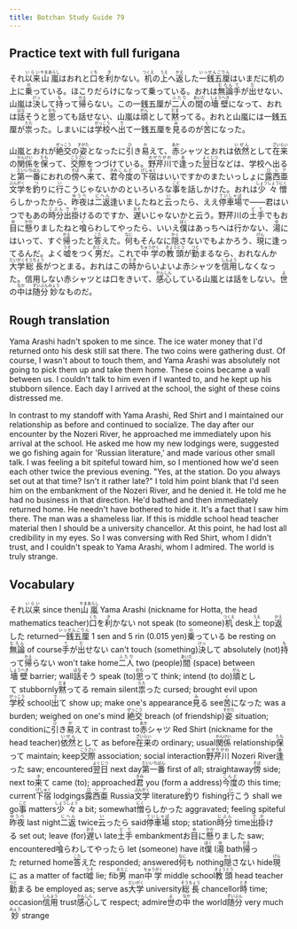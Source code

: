 ```yaml
---
title: Botchan Study Guide 79
---
```


## Practice text with full furigana

<p>
それ<ruby><rb>以来</rb><rt>いらい</rt></ruby><ruby><rb>山嵐</rb><rt>やまあらし</rt></ruby>はおれと<ruby><rb>口</rb><rt>くち</rt></ruby>を<ruby><rb>利</rb><rt>き</rt></ruby>かない。<ruby><rb>机</rb><rt>つくえ</rt></ruby>の<ruby><rb>上</rb><rt>うえ</rt></ruby>へ<ruby><rb>返</rb><rt>かえ</rt></ruby>した<ruby><rb>一銭五厘</rb><rt>いっせんごりん</rt></ruby>はいまだに机の上に<ruby><rb>乗</rb><rt>の</rt></ruby>っている。ほこりだらけになって乗っている。おれは<ruby><rb>無論</rb><rt>むろん</rt></ruby><ruby><rb>手</rb><rt>て</rt></ruby>が<ruby><rb>出</rb><rt>だ</rt></ruby>せない、山嵐は<ruby><rb>決</rb><rt>けっ</rt></ruby>して<ruby><rb>持</rb><rt>も</rt></ruby>って<ruby><rb>帰</rb><rt>かえ</rt></ruby>らない。この一銭五厘が<ruby><rb>二人</rb><rt>ふたり</rt></ruby>の<ruby><rb>間</rb><rt>あいだ</rt></ruby>の<ruby><rb>墻壁</rb><rt>しょうへき</rt></ruby>になって、おれは<ruby><rb>話</rb><rt>はな</rt></ruby>そうと<ruby><rb>思</rb><rt>おも</rt></ruby>っても話せない、山嵐は<ruby><rb>頑</rb><rt>がん</rt></ruby>として<ruby><rb>黙</rb><rt>だま</rt></ruby>ってる。おれと山嵐には一銭五厘が<ruby><rb>祟</rb><rt>たた</rt></ruby>った。しまいには<ruby><rb>学校</rb><rt>がっこう</rt></ruby>へ<ruby><rb>出</rb><rt>で</rt></ruby>て一銭五厘を<ruby><rb>見</rb><rt>み</rt></ruby>るのが<ruby><rb>苦</rb><rt>く</rt></ruby>になった。
</p>

<p>
山嵐とおれが<ruby><rb>絶交</rb><rt>ぜっこう</rt></ruby>の<ruby><rb>姿</rb><rt>すがた</rt></ruby>となったに<ruby><rb>引</rb><rt>ひ</rt></ruby>き<ruby><rb>易</rb><rt>か</rt></ruby>えて、<ruby><rb>赤</rb><rt>あか</rt></ruby>シャツとおれは<ruby><rb>依然</rb><rt>いぜん</rt></ruby>として<ruby><rb>在来</rb><rt>ざいらい</rt></ruby>の<ruby><rb>関係</rb><rt>かんけい</rt></ruby>を<ruby><rb>保</rb><rt>たも</rt></ruby>って、<ruby><rb>交際</rb><rt>こうさい</rt></ruby>をつづけている。<ruby><rb>野芹川</rb><rt>のぜりがわ</rt></ruby>で<ruby><rb>逢</rb><rt>あ</rt></ruby>った<ruby><rb>翌日</rb><rt>よくじつ</rt></ruby>などは、学校へ出ると<ruby><rb>第一番</rb><rt>だいいちばん</rt></ruby>におれの<ruby><rb>傍</rb><rt>そば</rt></ruby>へ<ruby><rb>来</rb><rt>き</rt></ruby>て、<ruby><rb>君</rb><rt>きみ</rt></ruby><ruby><rb>今度</rb><rt>こんど</rt></ruby>の<ruby><rb>下宿</rb><rt>げしゅく</rt></ruby>はいいですかのまたいっしょに<ruby><rb>露西亜</rb><rt>ロシア</rt></ruby><ruby><rb>文学</rb><rt>ぶんがく</rt></ruby>を<ruby><rb>釣</rb><rt>つ</rt></ruby>りに<ruby><rb>行</rb><rt>い</rt></ruby>こうじゃないかのといろいろな<ruby><rb>事</rb><rt>こと</rt></ruby>を話しかけた。おれは<ruby><rb>少々</rb><rt>しょうしょう</rt></ruby><ruby><rb>憎</rb><rt>にく</rt></ruby>らしかったから、<ruby><rb>昨夜</rb><rt>ゆうべ</rt></ruby>は<ruby><rb>二返</rb><rt>にへん</rt></ruby>逢いましたねと<ruby><rb>云</rb><rt>い</rt></ruby>ったら、ええ<ruby><rb>停車場</rb><rt>ていしゃば</rt></ruby>で――君はいつでもあの<ruby><rb>時分</rb><rt>じぶん</rt></ruby><ruby><rb>出掛</rb><rt>でか</rt></ruby>けるのですか、<ruby><rb>遅</rb><rt>おそ</rt></ruby>いじゃないかと云う。野芹川の<ruby><rb>土手</rb><rt>どて</rt></ruby>でもお<ruby><rb>目</rb><rt>め</rt></ruby>に<ruby><rb>懸</rb><rt>かか</rt></ruby>りましたねと<ruby><rb>喰</rb><rt>く</rt></ruby>らわしてやったら、いいえ<ruby><rb>僕</rb><rt>ぼく</rt></ruby>はあっちへは行かない、<ruby><rb>湯</rb><rt>ゆ</rt></ruby>にはいって、すぐ<ruby><rb>帰</rb><rt>かえ</rt></ruby>ったと<ruby><rb>答</rb><rt>こた</rt></ruby>えた。<ruby><rb>何</rb><rt>なに</rt></ruby>もそんなに<ruby><rb>隠</rb><rt>かく</rt></ruby>さないでもよかろう、<ruby><rb>現</rb><rt>げん</rt></ruby>に逢ってるんだ。よく<ruby><rb>嘘</rb><rt>うそ</rt></ruby>をつく<ruby><rb>男</rb><rt>おとこ</rt></ruby>だ。これで<ruby><rb>中学</rb><rt>ちゅうがく</rt></ruby>の<ruby><rb>教頭</rb><rt>きょうとう</rt></ruby>が<ruby><rb>勤</rb><rt>つと</rt></ruby>まるなら、おれなんか<ruby><rb>大学</rb><rt>だいがく</rt></ruby><ruby><rb>総長</rb><rt>そうちょう</rt></ruby>がつとまる。おれはこの<ruby><rb>時</rb><rt>とき</rt></ruby>からいよいよ赤シャツを<ruby><rb>信用</rb><rt>しんよう</rt></ruby>しなくなった。信用しない赤シャツとは口をきいて、<ruby><rb>感心</rb><rt>かんしん</rt></ruby>している山嵐とは話をしない。<ruby><rb>世</rb><rt>よ</rt></ruby>の<ruby><rb>中</rb><rt>なか</rt></ruby>は<ruby><rb>随分</rb><rt>ずいぶん</rt></ruby><ruby><rb>妙</rb><rt>みょう</rt></ruby>なものだ。
</p>


## Rough translation

Yama Arashi hadn't spoken to me since. The ice water money that I'd returned onto his desk still sat there. The two coins were gathering dust. Of course, I wasn't about to touch them, and Yama Arashi was absolutely not going to pick them up and take them home. These coins became a wall between us. I couldn't talk to him even if I wanted to, and he kept up his stubborn silence. Each day I arrived at the school, the sight of these coins distressed me.

In contrast to my standoff with Yama Arashi, Red Shirt and I maintained our relationship as before and continued to socialize. The day after our encounter by the Nozeri River, he approached me immediately upon his arrival at the school. He asked me how my new lodgings were, suggested we go fishing again for 'Russian literature,' and made various other small talk. I was feeling a bit spiteful toward him, so I mentioned how we'd seen each other twice the previous evening. "Yes, at the station. Do you always set out at that time? Isn't it rather late?" I told him point blank that I'd seen him on the embankment of the Nozeri River, and he denied it. He told me he had no business in that direction. He'd bathed and then immediately returned home. He needn't have bothered to hide it. It's a fact that I saw him there. The man was a shameless liar. If this is middle school head teacher material then I should be a university chancellor. At this point, he had lost all credibility in my eyes. So I was conversing with Red Shirt, whom I didn't trust, and I couldn't speak to Yama Arashi, whom I admired. The world is truly strange.    


## Vocabulary

<p>
<span className="vocabstudy">それ<ruby><rb>以来</rb><rt>いらい</rt></ruby>&nbsp;since then</span><span className="vocabstudy"><ruby><rb>山嵐</rb><rt>やまあらし</rt></ruby>&nbsp;Yama Arashi (nickname for Hotta, the head mathematics teacher)</span><span className="vocabstudy"><ruby><rb>口</rb><rt>くち</rt></ruby>を<ruby><rb>利</rb><rt>き</rt></ruby>かない&nbsp;not speak (to someone)</span><span className="vocabstudy"><ruby><rb>机</rb><rt>つくえ</rt></ruby>&nbsp;desk</span><span className="vocabstudy"><ruby><rb>上</rb><rt>うえ</rt></ruby>&nbsp;top</span><span className="vocabstudy"><ruby><rb>返</rb><rt>かえ</rt></ruby>した&nbsp;returned</span><span className="vocabstudy"><ruby><rb>一銭五厘</rb><rt>いっせんごりん</rt></ruby>&nbsp;1 sen and 5 rin (0.015 yen)</span><span className="vocabstudy"><ruby><rb>乗</rb><rt>の</rt></ruby>っている&nbsp;be resting on</span><span className="vocabstudy"><ruby><rb>無論</rb><rt>むろん</rt></ruby>&nbsp;of course</span><span className="vocabstudy"><ruby><rb>手</rb><rt>て</rt></ruby>が<ruby><rb>出</rb><rt>だ</rt></ruby>せない&nbsp;can't touch (something)</span><span className="vocabstudy"><ruby><rb>決</rb><rt>けっ</rt></ruby>して&nbsp;absolutely (not)</span><span className="vocabstudy"><ruby><rb>持</rb><rt>も</rt></ruby>って<ruby><rb>帰</rb><rt>かえ</rt></ruby>らない&nbsp;won't take home</span><span className="vocabstudy"><ruby><rb>二人</rb><rt>ふたり</rt></ruby>&nbsp;two (people)</span><span className="vocabstudy"><ruby><rb>間</rb><rt>あいだ</rt></ruby>&nbsp;(space) between</span><span className="vocabstudy"><ruby><rb>墻壁</rb><rt>しょうへき</rt></ruby>&nbsp;barrier; wall</span><span className="vocabstudy"><ruby><rb>話</rb><rt>はな</rt></ruby>そう&nbsp;speak (to)</span><span className="vocabstudy"><ruby><rb>思</rb><rt>おも</rt></ruby>って&nbsp;think; intend (to do)</span><span className="vocabstudy"><ruby><rb>頑</rb><rt>がん</rt></ruby>として&nbsp;stubbornly</span><span className="vocabstudy"><ruby><rb>黙</rb><rt>だま</rt></ruby>ってる&nbsp;remain silent</span><span className="vocabstudy"><ruby><rb>祟</rb><rt>たた</rt></ruby>った&nbsp;cursed; brought evil upon</span><span className="vocabstudy"><ruby><rb>学校</rb><rt>がっこう</rt></ruby>&nbsp;school</span><span className="vocabstudy"><ruby><rb>出</rb><rt>で</rt></ruby>て&nbsp;show up; make one's appearance</span><span className="vocabstudy"><ruby><rb>見</rb><rt>み</rt></ruby>る&nbsp;see</span><span className="vocabstudy"><ruby><rb>苦</rb><rt>く</rt></ruby>になった&nbsp;was a burden; weighed on one's mind</span>
<span className="vocabstudy"><ruby><rb>絶交</rb><rt>ぜっこう</rt></ruby>&nbsp;breach (of friendship)</span><span className="vocabstudy"><ruby><rb>姿</rb><rt>すがた</rt></ruby>&nbsp;situation; condition</span><span className="vocabstudy">に<ruby><rb>引</rb><rt>ひ</rt></ruby>き<ruby><rb>易</rb><rt>か</rt></ruby>えて&nbsp;in contrast to</span><span className="vocabstudy"><ruby><rb>赤</rb><rt>あか</rt></ruby>シャツ&nbsp;Red Shirt (nickname for the head teacher)</span><span className="vocabstudy"><ruby><rb>依然</rb><rt>いぜん</rt></ruby>として&nbsp;as before</span><span className="vocabstudy"><ruby><rb>在来</rb><rt>ざいらい</rt></ruby>の&nbsp;ordinary; usual</span><span className="vocabstudy"><ruby><rb>関係</rb><rt>かんけい</rt></ruby>&nbsp;relationship</span><span className="vocabstudy"><ruby><rb>保</rb><rt>たも</rt></ruby>って&nbsp;maintain; keep</span><span className="vocabstudy"><ruby><rb>交際</rb><rt>こうさい</rt></ruby>&nbsp;association; social interaction</span><span className="vocabstudy"><ruby><rb>野芹川</rb><rt>のぜりがわ</rt></ruby>&nbsp;Nozeri River</span><span className="vocabstudy"><ruby><rb>逢</rb><rt>あ</rt></ruby>った&nbsp;saw; encountered</span><span className="vocabstudy"><ruby><rb>翌日</rb><rt>よくじつ</rt></ruby>&nbsp;next day</span><span className="vocabstudy"><ruby><rb>第一番</rb><rt>だいいちばん</rt></ruby>&nbsp;first of all; straightaway</span><span className="vocabstudy"><ruby><rb>傍</rb><rt>そば</rt></ruby>&nbsp;side; next to</span><span className="vocabstudy"><ruby><rb>来</rb><rt>き</rt></ruby>て&nbsp;came (to); approached</span><span className="vocabstudy"><ruby><rb>君</rb><rt>きみ</rt></ruby>&nbsp;you (form a address)</span><span className="vocabstudy"><ruby><rb>今度</rb><rt>こんど</rt></ruby>の&nbsp;this time; current</span><span className="vocabstudy"><ruby><rb>下宿</rb><rt>げしゅく</rt></ruby>&nbsp;lodgings</span><span className="vocabstudy"><ruby><rb>露西亜</rb><rt>ロシア</rt></ruby>&nbsp;Russia</span><span className="vocabstudy"><ruby><rb>文学</rb><rt>ぶんがく</rt></ruby>&nbsp;literature</span><span className="vocabstudy"><ruby><rb>釣</rb><rt>つ</rt></ruby>り&nbsp;fishing</span><span className="vocabstudy"><ruby><rb>行</rb><rt>い</rt></ruby>こう&nbsp;shall we go</span><span className="vocabstudy"><ruby><rb>事</rb><rt>こと</rt></ruby>&nbsp;matters</span><span className="vocabstudy"><ruby><rb>少々</rb><rt>しょうしょう</rt></ruby>&nbsp;a bit; somewhat</span><span className="vocabstudy"><ruby><rb>憎</rb><rt>にく</rt></ruby>らしかった&nbsp;aggravated; feeling spiteful</span><span className="vocabstudy"><ruby><rb>昨夜</rb><rt>ゆうべ</rt></ruby>&nbsp;last night</span><span className="vocabstudy"><ruby><rb>二返</rb><rt>にへん</rt></ruby>&nbsp;twice</span><span className="vocabstudy"><ruby><rb>云</rb><rt>い</rt></ruby>ったら&nbsp;said</span><span className="vocabstudy"><ruby><rb>停車場</rb><rt>ていしゃば</rt></ruby>&nbsp;stop; station</span><span className="vocabstudy"><ruby><rb>時分</rb><rt>じぶん</rt></ruby>&nbsp;time</span><span className="vocabstudy"><ruby><rb>出掛</rb><rt>でか</rt></ruby>ける&nbsp;set out; leave (for)</span><span className="vocabstudy"><ruby><rb>遅</rb><rt>おそ</rt></ruby>い&nbsp;late</span><span className="vocabstudy"><ruby><rb>土手</rb><rt>どて</rt></ruby>&nbsp;embankment</span><span className="vocabstudy">お<ruby><rb>目</rb><rt>め</rt></ruby>に<ruby><rb>懸</rb><rt>かか</rt></ruby>りました&nbsp;saw; encountered</span><span className="vocabstudy"><ruby><rb>喰</rb><rt>く</rt></ruby>らわしてやったら&nbsp;let (someone) have it</span><span className="vocabstudy"><ruby><rb>僕</rb><rt>ぼく</rt></ruby>&nbsp;I</span><span className="vocabstudy"><ruby><rb>湯</rb><rt>ゆ</rt></ruby>&nbsp;bath</span><span className="vocabstudy"><ruby><rb>帰</rb><rt>かえ</rt></ruby>った&nbsp;returned home</span><span className="vocabstudy"><ruby><rb>答</rb><rt>こた</rt></ruby>えた&nbsp;responded; answered</span><span className="vocabstudy"><ruby><rb>何</rb><rt>なに</rt></ruby>も&nbsp;nothing</span><span className="vocabstudy"><ruby><rb>隠</rb><rt>かく</rt></ruby>さない&nbsp;hide</span><span className="vocabstudy"><ruby><rb>現</rb><rt>げん</rt></ruby>に&nbsp;as a matter of fact</span><span className="vocabstudy"><ruby><rb>嘘</rb><rt>うそ</rt></ruby>&nbsp;lie; fib</span><span className="vocabstudy"><ruby><rb>男</rb><rt>おとこ</rt></ruby>&nbsp;man</span><span className="vocabstudy"><ruby><rb>中学</rb><rt>ちゅうがく</rt></ruby>&nbsp;middle school</span><span className="vocabstudy"><ruby><rb>教頭</rb><rt>きょうとう</rt></ruby>&nbsp;head teacher</span><span className="vocabstudy"><ruby><rb>勤</rb><rt>つと</rt></ruby>まる&nbsp;be employed as; serve as</span><span className="vocabstudy"><ruby><rb>大学</rb><rt>だいがく</rt></ruby>&nbsp;university</span><span className="vocabstudy"><ruby><rb>総長</rb><rt>そうちょう</rt></ruby>&nbsp;chancellor</span><span className="vocabstudy"><ruby><rb>時</rb><rt>とき</rt></ruby>&nbsp;time; occasion</span><span className="vocabstudy"><ruby><rb>信用</rb><rt>しんよう</rt></ruby>&nbsp;trust</span><span className="vocabstudy"><ruby><rb>感心</rb><rt>かんしん</rt></ruby>して&nbsp;respect; admire</span><span className="vocabstudy"><ruby><rb>世</rb><rt>よ</rt></ruby>の<ruby><rb>中</rb><rt>なか</rt></ruby>&nbsp;the world</span><span className="vocabstudy"><ruby><rb>随分</rb><rt>ずいぶん</rt></ruby>&nbsp;very much</span><span className="vocabstudy"><ruby><rb>妙</rb><rt>みょう</rt></ruby>&nbsp;strange</span>
</p>
